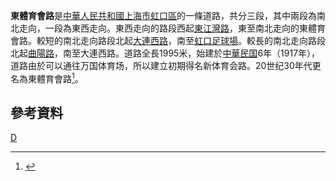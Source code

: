 '''東體育會路'''是[[中華人民共和國|中華人民共和國]][[上海市|上海市]][[虹口區|虹口區]]的一條道路，共分三段，其中兩段為南北走向，一段為東西走向。東西走向的路段西起[[東江灣路|東江灣路]]，東至南北走向的東體育會路。較短的南北走向路段北起[[大連西路|大連西路]]，南至[[虹口足球場|虹口足球場]]。較長的南北走向路段北起[[曲陽路|曲陽路]]，南至大連西路。道路全長1995米，始建於[[中華民国|中華民国]]6年（1917年），道路由於可以通往万国体育场，所以建立初期得名新体育会路。20世纪30年代更名為東體育會路<ref>{{cite news |title=第二节　人文景观类 |url=http://www.shtong.gov.cn/Newsite/node2/node2245/node70862/node70870/node70920/node70926/userobject1ai73724.html |publisher=上海市地方志辦公室 |accessdate=2020-10-25 |archive-date=2019-01-16 |archive-url=https://web.archive.org/web/20190116150105/http://www.shtong.gov.cn/newsite/node2/node2245/node70862/node70870/node70920/node70926/userobject1ai73724.html |dead-url=no }}</ref>。

== 參考資料 ==
{{Reflist|2}}

[[Category:上海道路|D]]